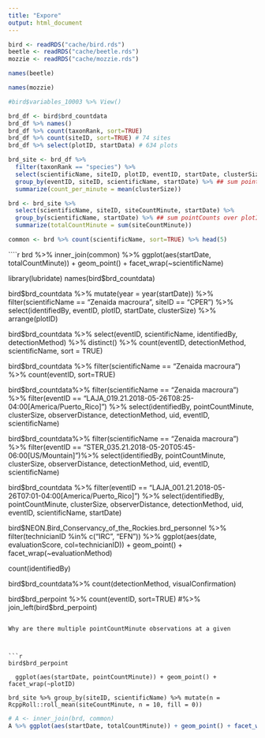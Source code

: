 ```yaml
---
title: "Expore"
output: html_document
---
```

```r
bird <- readRDS("cache/bird.rds")
beetle <- readRDS("cache/beetle.rds")
mozzie <- readRDS("cache/mozzie.rds")
```

```r
names(beetle)
```

```r
names(mozzie)
```




```r
#bird$variables_10003 %>% View()

brd_df <- bird$brd_countdata
brd_df %>% names()
brd_df %>% count(taxonRank, sort=TRUE)
brd_df %>% count(siteID, sort=TRUE) # 74 sites
brd_df %>% select(plotID, startData) # 634 plots
```





```r
brd_site <- brd_df %>% 
  filter(taxonRank == "species") %>%
  select(scientificName, siteID, plotID, eventID, startDate, clusterSize) %>%
  group_by(eventID, siteID, scientificName, startDate) %>% ## sum pointCounts over plotID
  summarize(count_per_minute = mean(clusterSize))

brd <- brd_site %>% 
  select(scientificName, siteID, siteCountMinute, startDate) %>%
  group_by(scientificName, startDate) %>% ## sum pointCounts over plotID
  summarize(totalCountMinute = sum(siteCountMinute))
```


```r
common <- brd %>% count(scientificName, sort=TRUE) %>% head(5)
```


````r
brd %>% 
  inner_join(common) %>% 
  ggplot(aes(startDate, totalCountMinute)) + geom_point() + facet_wrap(~scientificName)


library(lubridate)
names(bird$brd_countdata)

bird$brd_countdata %>% 
  mutate(year = year(startDate)) %>% 
  filter(scientificName == "Zenaida macroura", siteID == "CPER") %>% 
  select(identifiedBy, eventID, plotID, startDate, clusterSize) %>% 
  arrange(plotID)




bird$brd_countdata %>% select(eventID, scientificName, identifiedBy, detectionMethod) %>% distinct() %>% count(eventID, detectionMethod, scientificName, sort = TRUE)

bird$brd_countdata %>% filter(scientificName == "Zenaida macroura") %>% count(eventID, sort=TRUE)

bird$brd_countdata%>% filter(scientificName == "Zenaida macroura")  %>% filter(eventID == "LAJA_019.21.2018-05-26T08:25-04:00[America/Puerto_Rico]") %>% select(identifiedBy, pointCountMinute, clusterSize, observerDistance, detectionMethod, uid, eventID, scientificName)

bird$brd_countdata%>% filter(scientificName == "Zenaida macroura")  %>% filter(eventID == "STER_035.21.2018-05-20T05:45-06:00[US/Mountain]")%>% select(identifiedBy, pointCountMinute, clusterSize, observerDistance, detectionMethod, uid, eventID, scientificName)


bird$brd_countdata %>% filter(eventID == "LAJA_001.21.2018-05-26T07:01-04:00[America/Puerto_Rico]") %>% select(identifiedBy, pointCountMinute, clusterSize, observerDistance, detectionMethod, uid, eventID, scientificName, startDate)

bird$NEON.Bird_Conservancy_of_the_Rockies.brd_personnel %>% filter(technicianID %in% c("IRC", "EFN")) %>% ggplot(aes(date, evaluationScore, col=technicianID)) + geom_point() + facet_wrap(~evaluationMethod)

  count(identifiedBy)

bird$brd_countdata%>% count(detectionMethod, visualConfirmation)

bird$brd_perpoint %>% count(eventID, sort=TRUE)
#%>% join_left(bird$brd_perpoint)
```

Why are there multiple pointCountMinute observations at a given 



```r
bird$brd_perpoint  
  
  ggplot(aes(startDate, pointCountMinute)) + geom_point() + facet_wrap(~plotID)

brd_site %>% group_by(siteID, scientificName) %>% mutate(n = RcppRoll::roll_mean(siteCountMinute, n = 10, fill = 0))

```


```r
# A <- inner_join(brd, common)
A %>% ggplot(aes(startDate, totalCountMinute)) + geom_point() + facet_wrap(~scientificName)
```




